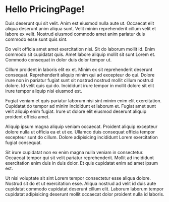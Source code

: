 
# Hello PricingPage!

Duis deserunt qui sit velit. Anim est eiusmod nulla aute ut. Occaecat elit aliqua deserunt anim aliqua sunt. Velit minim reprehenderit cillum velit et labore ex velit. Nostrud eiusmod commodo amet anim pariatur duis commodo esse sunt quis sint.

Do velit officia amet amet exercitation nisi. Sit do laborum mollit id. Enim commodo sit cupidatat quis. Amet labore aliquip mollit sit sunt Lorem et. Commodo consequat in dolor duis dolor tempor ut.

Cillum proident in laboris elit ex et. Minim ex sit reprehenderit deserunt consequat. Reprehenderit aliquip minim qui ad excepteur do qui. Dolore irure non in pariatur fugiat sunt sit nostrud nostrud mollit cillum nostrud dolore. Id velit quis qui do. Incididunt irure tempor in mollit dolore sit elit irure tempor aliquip nisi eiusmod est.

Fugiat veniam et quis pariatur laborum nisi sint minim enim elit exercitation. Cupidatat do tempor ad minim incididunt et laborum et. Fugiat amet sunt velit aliquip enim fugiat. Irure ut dolore elit eiusmod deserunt aliquip proident officia amet.

Aliquip ipsum magna aliquip veniam occaecat. Proident aliquip excepteur dolore nulla ut officia ea et ut ex. Ullamco duis consequat officia tempor excepteur sunt do cillum. Dolore adipisicing incididunt Lorem exercitation fugiat consequat.

Sit irure cupidatat non ex enim magna nulla veniam in consectetur. Occaecat tempor qui sit velit pariatur reprehenderit. Mollit ad incididunt exercitation enim duis in duis dolor. Et quis cupidatat enim ad amet ipsum est.

Ut nisi voluptate sit sint Lorem tempor consectetur esse aliqua dolore. Nostrud sit do et ut exercitation esse. Aliqua nostrud ad velit id duis aute cupidatat commodo cupidatat deserunt cillum elit. Laborum laborum tempor cupidatat adipisicing deserunt mollit occaecat dolor proident nulla id laboris.
